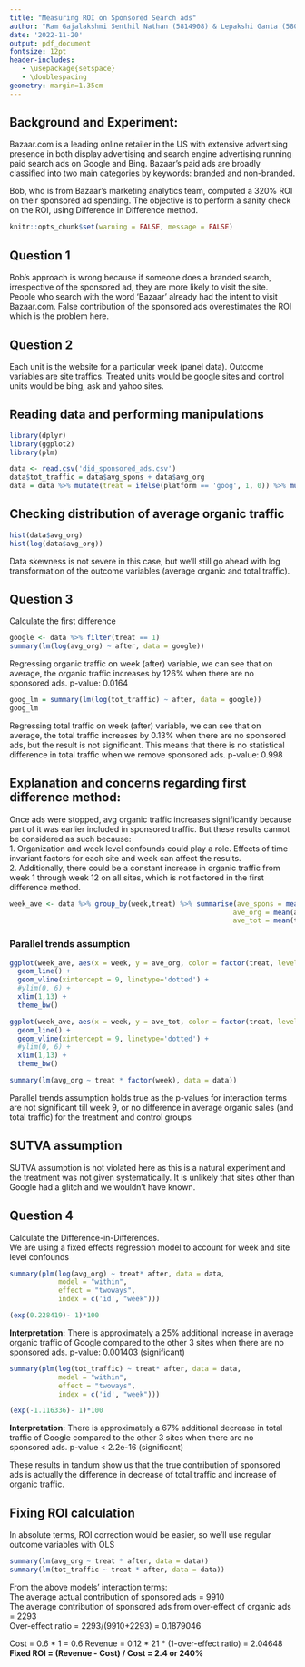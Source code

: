 ---
title: "Measuring ROI on Sponsored Search ads"
author: "Ram Gajalakshmi Senthil Nathan (5814908) & Lepakshi Ganta (5807927)"
date: '2022-11-20'
output: pdf_document
fontsize: 12pt
header-includes:
   - \usepackage{setspace}
   - \doublespacing
geometry: margin=1.35cm
---

## Background and Experiment:

Bazaar.com is a leading online retailer in the US with extensive advertising presence in both display advertising and search engine advertising running paid search ads on Google and Bing. Bazaar’s paid ads are broadly classified into two main categories by keywords: branded and non-branded. 

Bob, who is from Bazaar’s marketing analytics team, computed a 320% ROI on their sponsored ad spending. The objective is to perform a sanity check on the ROI, using Difference in Difference method.

```{r setup, include=FALSE} 
knitr::opts_chunk$set(warning = FALSE, message = FALSE) 
```

## Question 1    
Bob's approach is wrong because if someone does a branded search, irrespective of the sponsored ad, they are more likely to visit the site. People who search with the word ‘Bazaar’ already had the intent to visit Bazaar.com. False contribution of the sponsored ads overestimates the ROI which is the problem here.  

## Question 2  
Each unit is the website for a particular week (panel data). Outcome variables are site traffics. Treated units would be google sites and control units would be bing, ask and yahoo sites.

## Reading data and performing manipulations
```{r packages}
library(dplyr)
library(ggplot2)
library(plm)
```

```{r data}
data <- read.csv('did_sponsored_ads.csv')
data$tot_traffic = data$avg_spons + data$avg_org
data = data %>% mutate(treat = ifelse(platform == 'goog', 1, 0)) %>% mutate(after = ifelse(week >= 10, 1, 0))
```

## Checking distribution of average organic traffic
```{r message=FALSE, warning=FALSE, fig.align="center",fig.width = 8, fig.height = 4, echo = FALSE, tidy= TRUE}
hist(data$avg_org)
hist(log(data$avg_org))
```
Data skewness is not severe in this case, but we'll still go ahead with log transformation of the outcome variables (average organic and total traffic).

## Question 3 
Calculate the first difference
```{r}
google <- data %>% filter(treat == 1)
summary(lm(log(avg_org) ~ after, data = google))
```  
Regressing organic traffic on week (after) variable, we can see that on average, the organic traffic increases by 126% when there are no sponsored ads.
p-value: 0.0164

```{r}
goog_lm = summary(lm(log(tot_traffic) ~ after, data = google))
goog_lm
```  
Regressing total traffic on week (after) variable, we can see that on average, the total traffic increases by 0.13% when there are no sponsored ads, but the result is not significant. This means that there is no statistical difference in total traffic when we remove sponsored ads.
p-value: 0.998

## Explanation and concerns regarding first difference method:
Once ads were stopped, avg organic traffic increases significantly because part of it was earlier included in sponsored traffic. But these results cannot be considered as such because:  
1. Organization and week level confounds could play a role. Effects of time invariant factors for each site and week can affect the results.  
2. Additionally, there could be a constant increase in organic traffic from week 1 through week 12 on all sites, which is not factored in the first difference method.

```{r, include= FALSE}
week_ave <- data %>% group_by(week,treat) %>% summarise(ave_spons = mean(avg_spons),
                                                       ave_org = mean(avg_org),
                                                       ave_tot = mean(tot_traffic))
```

### Parallel trends assumption  

```{r message=FALSE, warning=FALSE, fig.align="center",fig.width = 8, fig.height = 2, echo = FALSE, tidy= TRUE}

ggplot(week_ave, aes(x = week, y = ave_org, color = factor(treat, levels = c(1,0)))) + 
  geom_line() + 
  geom_vline(xintercept = 9, linetype='dotted') + 
  #ylim(0, 6) +
  xlim(1,13) + 
  theme_bw()

ggplot(week_ave, aes(x = week, y = ave_tot, color = factor(treat, levels = c(1,0)))) + 
  geom_line() + 
  geom_vline(xintercept = 9, linetype='dotted') + 
  #ylim(0, 6) +
  xlim(1,13) + 
  theme_bw()
```

```{r}
summary(lm(avg_org ~ treat * factor(week), data = data))
```
Parallel trends assumption holds true as the p-values for interaction terms are not significant till week 9, or no difference in average organic sales (and total traffic) for the treatment and control groups

## SUTVA assumption
SUTVA assumption is not violated here as this is a natural experiment and the treatment was not given systematically. It is unlikely that sites other than Google had a glitch and we wouldn't have known.

## Question 4  
Calculate the Difference-in-Differences.  
We are using a fixed effects regression model to account for week and site level confounds
```{r}
summary(plm(log(avg_org) ~ treat* after, data = data,
            model = "within",
            effect = "twoways",
            index = c('id', "week")))

(exp(0.228419)- 1)*100
```
**Interpretation:** There is approximately a 25% additional increase in average organic traffic of Google compared to the other 3 sites when there are no sponsored ads. p-value: 0.001403 (significant)


```{r}
summary(plm(log(tot_traffic) ~ treat* after, data = data,
            model = "within",
            effect = "twoways",
            index = c('id', "week")))

(exp(-1.116336)- 1)*100
```
**Interpretation:** There is approximately a 67% additional decrease in total traffic of Google compared to the other 3 sites when there are no sponsored ads. p-value < 2.2e-16 (significant)

These results in tandum show us that the true contribution of sponsored ads is actually the difference in decrease of total traffic and increase of organic traffic.

## Fixing ROI calculation
In absolute terms, ROI correction would be easier, so we'll use regular outcome variables with OLS
```{r, eval = FALSE}
summary(lm(avg_org ~ treat * after, data = data))
summary(lm(tot_traffic ~ treat * after, data = data))
```
From the above models' interaction terms:  
The average actual contribution of sponsored ads = 9910  
The average contribution of sponsored ads from over-effect of organic ads = 2293  
Over-effect ratio = 2293/(9910+2293) = 0.1879046

Cost = 0.6 * 1 = 0.6 
Revenue = 0.12 * 21 * (1-over-effect ratio) = 2.04648  
**Fixed ROI = (Revenue - Cost) / Cost = 2.4 or 240%**
